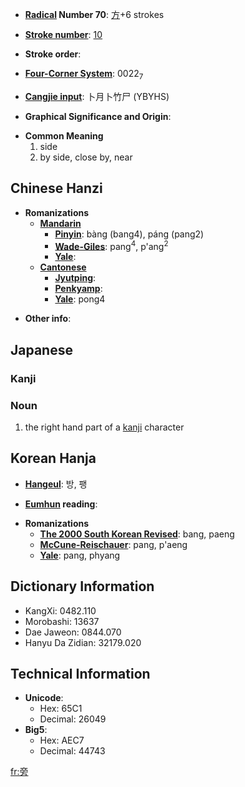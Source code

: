 * '''[[Wiktionary:Chinese radical index| Radical]] Number 70''': [[Wiktionary:Chinese radical index 方|方]]+6 strokes

* '''[[Wiktionary:Chinese total strokes index|Stroke number]]''': [[Wiktionary:Chinese total strokes index 10|10]]

* '''Stroke order''': 

* '''[[Wiktionary:Chinese four corner index|Four-Corner System]]''': 0022<sub>7</sub>

* '''[[Wiktionary:Chinese Cangjie index|Cangjie input]]''': 卜月卜竹尸 (YBYHS)

* '''Graphical Significance and Origin''': 

* '''Common Meaning'''
*#side
*# by side, close by, near


== Chinese Hanzi ==

* '''Romanizations'''
** '''[[Mandarin]]'''
*** '''[[Pinyin]]''': bàng (bang4), páng (pang2)
*** '''[[Wade-Giles]]''': pang<sup>4</sup>, p'ang<sup>2</sup>
*** '''[[Yale]]''': 
** '''[[Cantonese]]'''
*** '''[[Jyutping]]''':
*** '''[[Penkyamp]]''': 
*** '''[[Yale]]''': pong4

* '''Other info''': 

== Japanese ==
=== Kanji ===
{{kanji
|[[ほう]] ([[hō]]), [[ぼう]] ([[bō]])
|[[かたわら]] ([[katawara]]), [[つくり]] ([[tsukuri]]), [[かたがた]] ([[katagata]])}}
=== Noun ===
{{janoun|[[つくり]]|[[tsukuri]]}} 
# the right hand part of a [[kanji]] character

== Korean Hanja ==

* '''[[Hangeul]]''': 방, 팽

* '''[[Eumhun]] reading''': 

* '''Romanizations'''
** '''[[The 2000 South Korean Revised Romanization|The 2000 South Korean Revised]]''': bang, paeng
** '''[[McCune-Reischauer]]''': pang, p'aeng
** '''[[Yale]]''': pang, phyang

== Dictionary Information ==

* KangXi: 0482.110
* Morobashi: 13637
* Dae Jaweon: 0844.070
* Hanyu Da Zidian: 32179.020

== Technical Information ==

* '''Unicode''':
** Hex: 65C1
** Decimal: 26049
* '''Big5''':
** Hex: AEC7
** Decimal: 44743

[[fr:旁]]